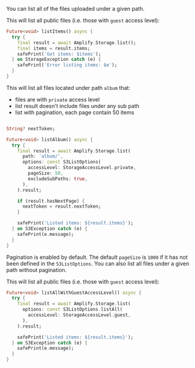 You can list all of the files uploaded under a given path.

<BlockSwitcher>

<Block name="Stable (Mobile)">

This will list all public files (i.e. those with `guest` access level):

```dart
Future<void> listItems() async {
  try {
    final result = await Amplify.Storage.list();
    final items = result.items;
    safePrint('Got items: $items');
  } on StorageException catch (e) {
    safePrint('Error listing items: $e');
  }
}
```

</Block>

<Block name = "Developer Preview (Mobile, Web & Desktop)">

This will list all files located under path `album` that:
* files are with `private` access level
* list result doesn't include files under any sub path
* list with pagination, each page contain 50 items

```dart

String? nextToken;

Future<void> listAlbum() async {
  try {
    final result = await Amplify.Storage.list(
      path: 'album/',
      options: const S3ListOptions(
        accessLevel: StorageAccessLevel.private,
        pageSize: 50,
        excludeSubPaths: true,
      ),
    ).result;

    if (result.hasNextPage) {
      nextToken = result.nextToken;
    }

    safePrint('Listed items: ${result.items}');
  } on S3Exception catch (e) {
    safePrint(e.message);
  }
}

```

Pagination is enabled by default. The default `pageSize` is `1000` if it has not been defined in the `S3ListOptions`. You can also list all files under a given path without pagination.

This will list all public files (i.e. those with `guest` access level):

```dart
Future<void> listAllWithGuestAccessLevel() async {
  try {
    final result = await Amplify.Storage.list(
      options: const S3ListOptions.listAll(
        accessLevel: StorageAccessLevel.guest,
      ),
    ).result;

    safePrint('Listed items: ${result.items}');
  } on S3Exception catch (e) {
    safePrint(e.message);
  }
}
```

</Block>

</BlockSwitcher>
